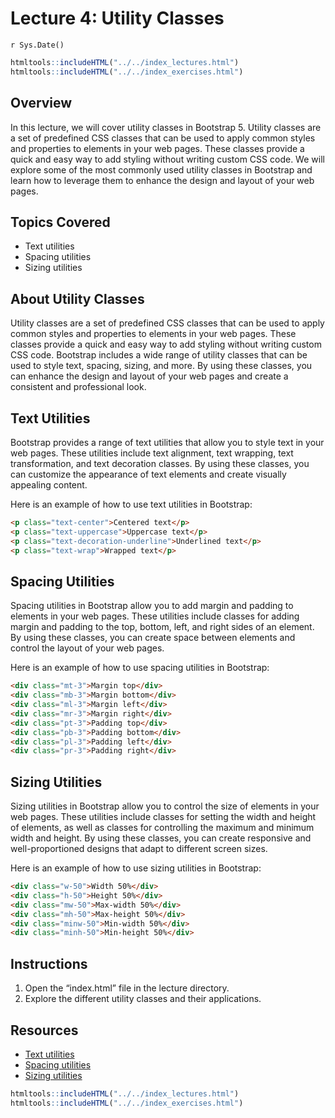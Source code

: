 # Lecture 4: Utility Classes
`r Sys.Date()`

````r
htmltools::includeHTML("../../index_lectures.html")
htmltools::includeHTML("../../index_exercises.html")
````


## Overview

In this lecture, we will cover utility classes in Bootstrap 5. Utility classes
are a set of predefined CSS classes that can be used to apply common styles
and properties to elements in your web pages. These classes provide a quick
and easy way to add styling without writing custom CSS code. We will explore
some of the most commonly used utility classes in Bootstrap and learn how to
leverage them to enhance the design and layout of your web pages.

## Topics Covered

- Text utilities
- Spacing utilities
- Sizing utilities

## About Utility Classes

Utility classes are a set of predefined CSS classes that can be used to apply
common styles and properties to elements in your web pages. These classes
provide a quick and easy way to add styling without writing custom CSS code.
Bootstrap includes a wide range of utility classes that can be used to style
text, spacing, sizing, and more. By using these classes, you can enhance the
design and layout of your web pages and create a consistent and professional
look.

## Text Utilities

Bootstrap provides a range of text utilities that allow you to style text in
your web pages. These utilities include text alignment, text wrapping, text
transformation, and text decoration classes. By using these classes, you can
customize the appearance of text elements and create visually appealing
content.

Here is an example of how to use text utilities in Bootstrap:

```html
<p class="text-center">Centered text</p>
<p class="text-uppercase">Uppercase text</p>
<p class="text-decoration-underline">Underlined text</p>
<p class="text-wrap">Wrapped text</p>
```

## Spacing Utilities

Spacing utilities in Bootstrap allow you to add margin and padding to elements
in your web pages. These utilities include classes for adding margin and
padding to the top, bottom, left, and right sides of an element. By using
these classes, you can create space between elements and control the layout of
your web pages.

Here is an example of how to use spacing utilities in Bootstrap:

```html
<div class="mt-3">Margin top</div>
<div class="mb-3">Margin bottom</div>
<div class="ml-3">Margin left</div>
<div class="mr-3">Margin right</div>
<div class="pt-3">Padding top</div>
<div class="pb-3">Padding bottom</div>
<div class="pl-3">Padding left</div>
<div class="pr-3">Padding right</div>
```

## Sizing Utilities

Sizing utilities in Bootstrap allow you to control the size of elements in your
web pages. These utilities include classes for setting the width and height of
elements, as well as classes for controlling the maximum and minimum width and
height. By using these classes, you can create responsive and well-proportioned
designs that adapt to different screen sizes.

Here is an example of how to use sizing utilities in Bootstrap:

```html
<div class="w-50">Width 50%</div>
<div class="h-50">Height 50%</div>
<div class="mw-50">Max-width 50%</div>
<div class="mh-50">Max-height 50%</div>
<div class="minw-50">Min-width 50%</div>
<div class="minh-50">Min-height 50%</div>
```
 

## Instructions

1. Open the "index.html" file in the lecture directory.
1. Explore the different utility classes and their applications.

## Resources

- [Text utilities](https://getbootstrap.com/docs/5.0/utilities/text/)
- [Spacing utilities](https://getbootstrap.com/docs/5.0/utilities/spacing/)
- [Sizing utilities](https://getbootstrap.com/docs/5.0/utilities/sizing/)


````r
htmltools::includeHTML("../../index_lectures.html")
htmltools::includeHTML("../../index_exercises.html")
````

